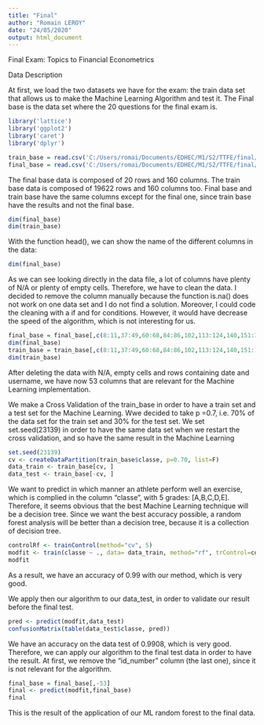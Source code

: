 ---
title: "Final"
author: "Romain LEROY"
date: "24/05/2020"
output: html_document
---
Final Exam: Topics to Financial Econometrics


Data Description 

At first, we load the two datasets we have for the exam: the train data set that allows us to make the Machine Learning Algorithm and test it. The Final base is the data set where the 20 questions for the final exam is. 

```{r}
library('lattice')
library('ggplot2')
library('caret')
library('dplyr')

train_base = read.csv('C:/Users/romai/Documents/EDHEC/M1/S2/TTFE/final/pml-training.csv', header=T)
final_base = read.csv('C:/Users/romai/Documents/EDHEC/M1/S2/TTFE/final/pml-testing.csv', header=T)
``` 

The final base data is composed of 20 rows and 160 columns. The train base data is composed of 19622 rows and 160 columns too. Final base and train base have the same columns except for the final one, since train base have the results and not the final base. 

```{r}
dim(final_base)
dim(train_base)
```

With the function head(), we can show the name of the different columns in the data: 

```{r}
dim(final_base)
```

As we can see looking directly in the data file, a lot of columns have plenty of N/A or plenty of empty cells. Therefore, we have to clean the data. I decided to remove the column manually because the function is.na() does not work on one data set and I do not find a solution. Moreover, I could code the cleaning with a if and for conditions. However, it would have decrease the speed of the algorithm, which is not interesting for us. 

```{r}
final_base = final_base[,c(8:11,37:49,60:68,84:86,102,113:124,140,151:160)]
dim(final_base) 
train_base = train_base[,c(8:11,37:49,60:68,84:86,102,113:124,140,151:160)]
dim(train_base)
```

After deleting the data with N/A, empty cells and rows containing date and username, we have now 53 columns that are relevant for the Machine Learning implementation. 


We make a Cross Validation of the train_base in order to have a train set and a test set for the Machine Learning. Wwe decided to take p =0.7, i.e. 70% of the data set for the train set and 30% for the test set. We set set.seed(23139) in order to have the same data set when we restart the cross validation, and so have the same result in the Machine Learning

```{r}
set.seed(23139) 
cv <- createDataPartition(train_base$classe, p=0.70, list=F)
data_train <- train_base[cv, ]
data_test <- train_base[-cv, ]
```

We want to predict in which manner an athlete perform well an exercise, which is complied in the column “classe”, with 5 grades: [A,B,C,D,E]. Therefore, it seems obvious that the best Machine Learning technique will be a decision tree. Since we want the best accuracy possible, a random forest analysis will be better than a decision tree, because it is a collection of decision tree. 

```{r}
controlRf <- trainControl(method="cv", 5)
modfit <- train(classe ~ ., data= data_train, method="rf", trControl=controlRf, ntree=250)
modfit
```

As a result, we have an accuracy of 0.99 with our method, which is very good. 

We apply then our algorithm to our data_test, in order to validate our result before the final test. 

```{r}
pred <- predict(modfit,data_test)
confusionMatrix(table(data_test$classe, pred)) 
```

We have an accuracy on the data test of 0.9908, which is very good. Therefore, we can apply our algorithm to the final test data in order to have the result. At first, we remove the “id_number” column (the last one), since it is not relevant for the algorithm. 

```{r}
final_base = final_base[,-53]
final <- predict(modfit,final_base)
final
```

This is the result of the application of our ML random forest to the final data. 



